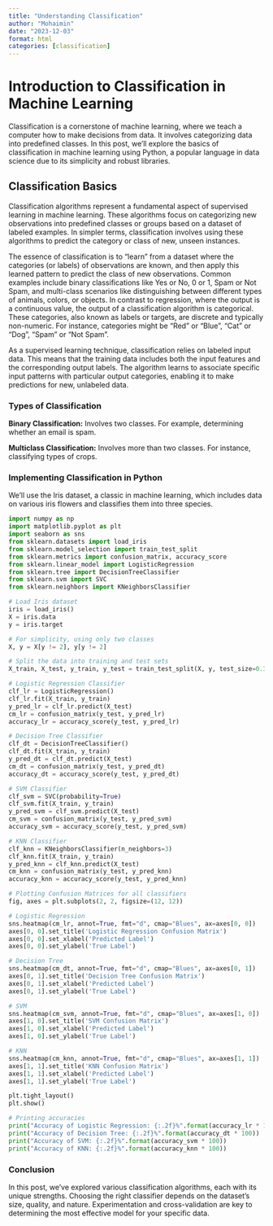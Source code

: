 ```yaml
---
title: "Understanding Classification"
author: "Mohaimin"
date: "2023-12-03"
format: html
categories: [classification]
---
```


# Introduction to Classification in Machine Learning

Classification is a cornerstone of machine learning, where we teach a computer how to make decisions from data. It involves categorizing data into predefined classes. In this post, we'll explore the basics of classification in machine learning using Python, a popular language in data science due to its simplicity and robust libraries.


## Classification Basics

Classification algorithms represent a fundamental aspect of supervised learning in machine learning. These algorithms focus on categorizing new observations into predefined classes or groups based on a dataset of labeled examples. In simpler terms, classification involves using these algorithms to predict the category or class of new, unseen instances.

The essence of classification is to "learn" from a dataset where the categories (or labels) of observations are known, and then apply this learned pattern to predict the class of new observations. Common examples include binary classifications like Yes or No, 0 or 1, Spam or Not Spam, and multi-class scenarios like distinguishing between different types of animals, colors, or objects. In contrast to regression, where the output is a continuous value, the output of a classification algorithm is categorical. These categories, also known as labels or targets, are discrete and typically non-numeric. For instance, categories might be "Red" or "Blue", "Cat" or "Dog", "Spam" or "Not Spam". 

As a supervised learning technique, classification relies on labeled input data. This means that the training data includes both the input features and the corresponding output labels. The algorithm learns to associate specific input patterns with particular output categories, enabling it to make predictions for new, unlabeled data.


### Types of Classification

**Binary Classification:** Involves two classes. For example, determining whether an email is spam. 

**Multiclass Classification:** Involves more than two classes. For instance, classifying types of crops.

### Implementing Classification in Python

We'll use the Iris dataset, a classic in machine learning, which includes data on various iris flowers and classifies them into three species.

<!--
```r
library(reticulate)
use_python("/Users/bota/Files/VT/Course Materials/Fall 23/ML Blog/vscode/mlblog/bin/python")
```
-->

```python
import numpy as np
import matplotlib.pyplot as plt
import seaborn as sns
from sklearn.datasets import load_iris
from sklearn.model_selection import train_test_split
from sklearn.metrics import confusion_matrix, accuracy_score
from sklearn.linear_model import LogisticRegression
from sklearn.tree import DecisionTreeClassifier
from sklearn.svm import SVC
from sklearn.neighbors import KNeighborsClassifier

# Load Iris dataset
iris = load_iris()
X = iris.data
y = iris.target

# For simplicity, using only two classes
X, y = X[y != 2], y[y != 2]

# Split the data into training and test sets
X_train, X_test, y_train, y_test = train_test_split(X, y, test_size=0.3, random_state=42)

# Logistic Regression Classifier
clf_lr = LogisticRegression()
clf_lr.fit(X_train, y_train)
y_pred_lr = clf_lr.predict(X_test)
cm_lr = confusion_matrix(y_test, y_pred_lr)
accuracy_lr = accuracy_score(y_test, y_pred_lr)

# Decision Tree Classifier
clf_dt = DecisionTreeClassifier()
clf_dt.fit(X_train, y_train)
y_pred_dt = clf_dt.predict(X_test)
cm_dt = confusion_matrix(y_test, y_pred_dt)
accuracy_dt = accuracy_score(y_test, y_pred_dt)

# SVM Classifier
clf_svm = SVC(probability=True)
clf_svm.fit(X_train, y_train)
y_pred_svm = clf_svm.predict(X_test)
cm_svm = confusion_matrix(y_test, y_pred_svm)
accuracy_svm = accuracy_score(y_test, y_pred_svm)

# KNN Classifier
clf_knn = KNeighborsClassifier(n_neighbors=3)
clf_knn.fit(X_train, y_train)
y_pred_knn = clf_knn.predict(X_test)
cm_knn = confusion_matrix(y_test, y_pred_knn)
accuracy_knn = accuracy_score(y_test, y_pred_knn)

# Plotting Confusion Matrices for all classifiers
fig, axes = plt.subplots(2, 2, figsize=(12, 12))

# Logistic Regression
sns.heatmap(cm_lr, annot=True, fmt="d", cmap="Blues", ax=axes[0, 0])
axes[0, 0].set_title('Logistic Regression Confusion Matrix')
axes[0, 0].set_xlabel('Predicted Label')
axes[0, 0].set_ylabel('True Label')

# Decision Tree
sns.heatmap(cm_dt, annot=True, fmt="d", cmap="Blues", ax=axes[0, 1])
axes[0, 1].set_title('Decision Tree Confusion Matrix')
axes[0, 1].set_xlabel('Predicted Label')
axes[0, 1].set_ylabel('True Label')

# SVM
sns.heatmap(cm_svm, annot=True, fmt="d", cmap="Blues", ax=axes[1, 0])
axes[1, 0].set_title('SVM Confusion Matrix')
axes[1, 0].set_xlabel('Predicted Label')
axes[1, 0].set_ylabel('True Label')

# KNN
sns.heatmap(cm_knn, annot=True, fmt="d", cmap="Blues", ax=axes[1, 1])
axes[1, 1].set_title('KNN Confusion Matrix')
axes[1, 1].set_xlabel('Predicted Label')
axes[1, 1].set_ylabel('True Label')

plt.tight_layout()
plt.show()

# Printing accuracies
print("Accuracy of Logistic Regression: {:.2f}%".format(accuracy_lr * 100))
print("Accuracy of Decision Tree: {:.2f}%".format(accuracy_dt * 100))
print("Accuracy of SVM: {:.2f}%".format(accuracy_svm * 100))
print("Accuracy of KNN: {:.2f}%".format(accuracy_knn * 100))


```

### Conclusion

In this post, we've explored various classification algorithms, each with its unique strengths. Choosing the right classifier depends on the dataset's size, quality, and nature. Experimentation and cross-validation are key to determining the most effective model for your specific data.